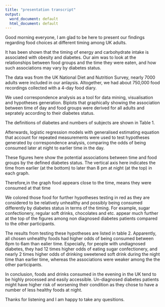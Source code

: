 ```yaml
---
title: "presentation transcript"
output:
  word_document: default
  html_document: default
---
```



Good morning everyone, I am glad to be here to present our findings regarding food choices at different timing among UK adults. 

It has been shown that the timing of energy and carbohydrate intake is associated with obesity and diabetes. Our aim was to look at the relationships between food groups and the time they were eaten, and how such associations may vary by diabetes status.

The data was from the UK National Diet and Nutrition Survey, nearly 7000 adults were included in our anlaysis. Altogether, we had about 750,000 food recordings collected with a 4-day food diary.

We used correspondence analysis as a tool for data mining, visualisation and hypotheses generation. Biplots that graphically showing the association between time of day and food groups were derived for all adults and seprately according to their diabetes status. 

The definitions of diabetes and numbers of subjects are shown in Table 1. 

Afterwards, logistic regression models with generalised estimating equation that account for repeated measurements were used to test hypotheses generated by correspondence analysis, comparing the odds of being consumed later at night to earlier time in the day. 

These figures here show the potential associations between time and food groups by the defined diabetes status. The vertical axis here indicates the time from earlier (at the bottom) to later than 8 pm at night (at the top) in each graph. 

Therefore,in the graph food appears close to the time, means they were consumed at that time

We colored those food for further hypotheses testing in red as they are considered to be relatively unhealthy and possibly being consumed differently by diabetes status in terms of the timing. For example, sugar confectionery, regular soft drinks, chocolates and etc. appear much further at the top of the figures among non diagnosed diabetes patients compared to the other participants. 

The results from testing these hypotheses are listed in table 2. Apparently, all chosen unhealthy foods had higher odds of being consumed between 8pm to 6am than ealier time. Especially, for people with undiagnosed diabetes, they had 12 times higher odds of eating sugar confectionery, and nearly 2 times higher odds of drinking sweetened soft drink during the night time than earlier time, whereas the associations were weaker among the the other participants. 

In conclusion, foods and drinks consumed in the evening in the UK tend to be highly processed and easily accessible. Un-diagnosed diabetes patients might have higher risk of worsening their condition as they chose to have a number of less healthy foods at night. 

Thanks for listening and I am happy to take any quesitions. 

